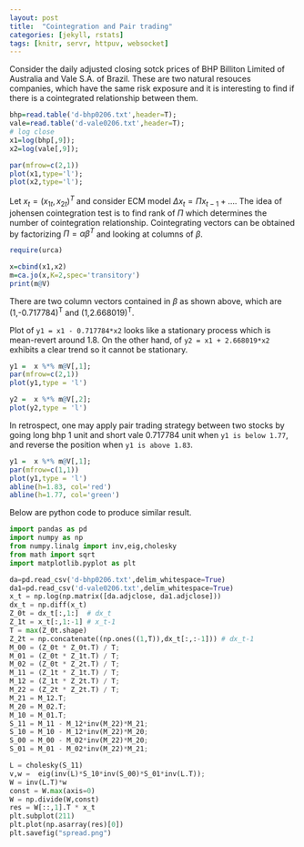 ```yaml
---
layout: post
title:  "Cointegration and Pair trading"
categories: [jekyll, rstats]
tags: [knitr, servr, httpuv, websocket]
---
```




Consider the daily adjusted closing sotck prices of BHP Billiton Limited of Australia and Vale S.A. of Brazil. These are two natural resouces companies, which have the same risk exposure and it is interesting to find if there is a cointegrated relationship between them.

```r
bhp=read.table('d-bhp0206.txt',header=T);
vale=read.table('d-vale0206.txt',header=T);
# log close
x1=log(bhp[,9]);
x2=log(vale[,9]);

par(mfrow=c(2,1))
plot(x1,type='l');
plot(x2,type='l');
``` 

Let $x_t = (x_{1t},x_{2t})^T$ and consider ECM model $\Delta x_t = \Pi x_{t-1} + \dots$. The idea of johensen cointegration test is to find rank of $\Pi$ which determines the number of cointegration relationship. Cointegrating vectors can be obtained by factorizing $\Pi=\alpha \beta^T$ and looking at columns of $\beta$.

```r
require(urca)

x=cbind(x1,x2)
m=ca.jo(x,K=2,spec='transitory')
print(m@V)
```


There are two column vectors contained in $\beta$ as shown above, which are (1,-0.717784)<sup>T</sup> and  (1,2.668019)<sup>T</sup>.

Plot of `y1 = x1 - 0.717784*x2` looks like a stationary process which is mean-revert around 1.8. On the other hand, of `y2 = x1 + 2.668019*x2` exhibits a clear trend so it cannot be stationary. 

```r
y1 =  x %*% m@V[,1];
par(mfrow=c(2,1))
plot(y1,type = 'l')

y2 =  x %*% m@V[,2];
plot(y2,type = 'l')
```

In retrospect, one may apply pair trading strategy between two stocks by going long bhp 1 unit and short vale 0.717784 unit when `y1 is below 1.77`, and reverse the position when `y1 is above 1.83`.

```r
y1 =  x %*% m@V[,1];
par(mfrow=c(1,1))
plot(y1,type = 'l')
abline(h=1.83, col='red')
abline(h=1.77, col='green')
```

Below are python code to produce similar result.

```python
import pandas as pd
import numpy as np
from numpy.linalg import inv,eig,cholesky
from math import sqrt
import matplotlib.pyplot as plt

da=pd.read_csv('d-bhp0206.txt',delim_whitespace=True)
da1=pd.read_csv('d-vale0206.txt',delim_whitespace=True)
x_t = np.log(np.matrix([da.adjclose, da1.adjclose]))
dx_t = np.diff(x_t)
Z_0t = dx_t[:,1:]  # dx_t
Z_1t = x_t[:,1:-1] # x_t-1
T = max(Z_0t.shape)
Z_2t = np.concatenate((np.ones((1,T)),dx_t[:,:-1])) # dx_t-1
M_00 = (Z_0t * Z_0t.T) / T;
M_01 = (Z_0t * Z_1t.T) / T;
M_02 = (Z_0t * Z_2t.T) / T;
M_11 = (Z_1t * Z_1t.T) / T;
M_12 = (Z_1t * Z_2t.T) / T;
M_22 = (Z_2t * Z_2t.T) / T;
M_21 = M_12.T;
M_20 = M_02.T;
M_10 = M_01.T;
S_11 = M_11 - M_12*inv(M_22)*M_21;
S_10 = M_10 - M_12*inv(M_22)*M_20;
S_00 = M_00 - M_02*inv(M_22)*M_20;
S_01 = M_01 - M_02*inv(M_22)*M_21;

L = cholesky(S_11)
v,w =  eig(inv(L)*S_10*inv(S_00)*S_01*inv(L.T));
W = inv(L.T)*w
const = W.max(axis=0)
W = np.divide(W,const)
res = W[::,1].T * x_t
plt.subplot(211)
plt.plot(np.asarray(res)[0])
plt.savefig("spread.png")
```

